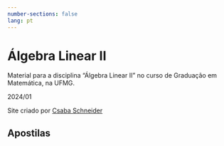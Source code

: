 ```yaml
---
number-sections: false
lang: pt
---
```


# Álgebra Linear II {.unnumbered}

Material para a disciplina "Álgebra Linear II" no curso de Graduação em Matemática, na UFMG. 

2024/01


Site criado por [Csaba Schneider](https://schcs.github.io/WP/)

## Apostilas


